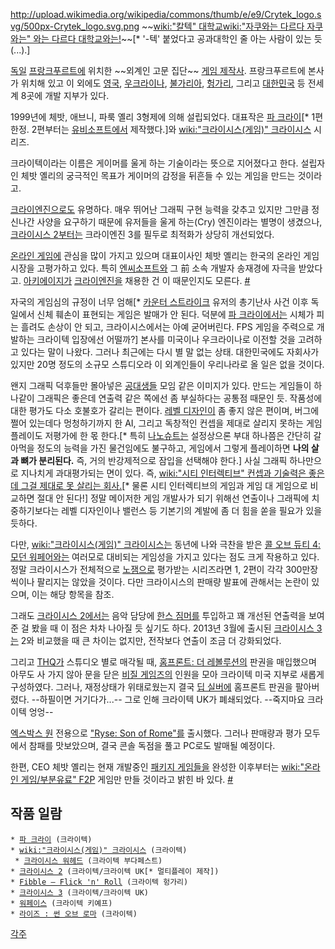 http://upload.wikimedia.org/wikipedia/commons/thumb/e/e9/Crytek_logo.svg/500px-Crytek_logo.svg.png
~~[[wiki:"칼텍" 대학교]][[wiki:"자쿠와는 다르다 자쿠와는" 와는 다르다 대학교와는!]]~~[* '-텍' 붙었다고 공과대학인 줄 아는 사람이 있는 듯(...).]

[[독일]] [[프랑크푸르트]]에 위치한 ~~외계인 고문 집단~~ [[게임 제작사]]. 프랑크푸르트에 본사가 위치해 있고 이 외에도 [[영국]], [[우크라이나]], [[불가리아]], [[헝가리]], 그리고 [[대한민국]] 등 전세계 8곳에 개발 지부가 있다.

1999년에 체밧, 애브니, 파룩 옐리 3형제에 의해 설립되었다. 대표작은 [[파 크라이]][* 1편 한정. 2편부터는 [[유비소프트]]에서 제작했다.]와 [[wiki:"크라이시스(게임)" 크라이시스]] 시리즈. 

크라이텍이라는 이름은 게이머를 울게 하는 기술이라는 뜻으로 지어졌다고 한다. 설립자인 체밧 옐리의 궁극적인 목표가 게이머의 감정을 뒤흔들 수 있는 게임을 만드는 것이라고. 

[[크라이엔진]]으로도 유명하다. 매우 뛰어난 그래픽 구현 능력을 갖추고 있지만 그만큼 정신나간 사양을 요구하기 때문에 유저들을 울게 하는(Cry) 엔진이라는 별명이 생겼으나, [[크라이시스 2]]부터는 크라이엔진 3를 필두로 최적화가 상당히 개선되었다.

[[온라인 게임]]에 관심을 많이 가지고 있으며 대표이사인 체밧 옐리는 한국의 온라인 게임 시장을 고평가하고 있다. 특히 [[엔씨소프트]]와 그 前 소속 개발자 송재경에 자극을 받았다고. [[아키에이지]]가 [[크라이엔진]]을 채용한 건 이 때문인지도 모른다. [http://www.betanews.net/article/503265 #] 

자국의 게임심의 규정이 너무 엄해[* [[카운터 스트라이크]] 유저의 총기난사 사건 이후 독일에서 신체 훼손이 표현되는 게임은 발매가 안 된다. 덕분에 [[파 크라이]]에서는 시체가 피는 흘려도 손상이 안 되고, 크라이시스에서는 아예 굳어버린다. FPS 게임을 주력으로 개발하는 크라이텍 입장에선 어떨까?] 본사를 미국이나 우크라이나로 이전할 것을 고려하고 있다는 말이 나왔다. 그러나 최근에는 다시 별 말 없는 상태. 대한민국에도 자회사가 있지만 20명 정도의 소규모 스튜디오라 이 외계인들이 우리나라로 올 일은 없을 것이다.

왠지 그래픽 덕후들만 몰아넣은 [[공대생]]들 모임 같은 이미지가 있다. 만드는 게임들이 하나같이 그래픽은 좋은데 연출력 같은 쪽에선 좀 부실하다는 공통점 때문인 듯. 작품성에 대한 평가도 다소 호불호가 갈리는 편이다. [[레벨 디자인]]이 좀 좋지 않은 편이며, 버그에 쩔어 있는데다 멍청하기까지 한 AI, 그리고 독창적인 컨셉을 제대로 살리지 못하는 게임플레이도 저평가에 한 몫 한다.[* 특히 [[나노슈트]]는 설정상으론 부대 하나쯤은 간단히 갈아먹을 정도의 능력을 가진 물건임에도 불구하고, 게임에서 그렇게 플레이하면 '''나의 살과 뼈가 분리된다.''' 즉, 거의 반강제적으로 잠입을 선택해야 한다.] 사실 그래픽 하나만으로 지나치게 과대평가되는 면이 있다. 즉, [[wiki:"시티 인터렉티브" 컨셉과 기술력은 좋은데 그걸 제대로 못 살리는 회사.]][* 물론 시티 인터렉티브의 게임과 게임 대 게임으로 비교하면 절대 안 된다!] 정말 메이저한 게임 개발사가 되기 위해선 연출이나 그래픽에 치중하기보다는 레벨 디자인이나 밸런스 등 기본기의 계발에 좀 더 힘을 쏟을 필요가 있을 듯하다.

다만, [[wiki:"크라이시스(게임)" 크라이시스]]는 동년에 나와 극찬을 받은 [[콜 오브 듀티 4: 모던 워페어]]와는 여러모로 대비되는 게임성을 가지고 있다는 점도 크게 작용하고 있다. 정말 크라이시스가 전체적으로 [[노잼]]으로 평가받는 시리즈라면 1, 2편이 각각 300만장씩이나 팔리지는 않았을 것이다. 다만 크라이시스의 판매량 발표에 관해서는 논란이 있으며, 이는 해당 항목을 참조.

그래도 [[크라이시스 2]]에서는 음악 담당에 [[한스 짐머]]를 투입하고 꽤 개선된 연출력을 보여준 걸 봤을 때 이 점은 차차 나아질 듯 싶기도 하다. 2013년 3월에 출시된 [[크라이시스 3]]는 2와 비교했을 때 큰 차이는 없지만, 전작보다 연출이 조금 더 강화되었다.

그리고 [[THQ]]가 스튜디오 별로 매각될 때, [[홈프론트: 더 레볼루션]]의 판권을 매입했으며 아무도 사 가지 않아 문을 닫은 [[비질 게임즈]]의 인원을 모아 크라이텍 미국 지부로 새롭게 구성하였다. 그러나, 재정상태가 위태로웠는지 결국 [[딥 실버]]에 홈프론트 판권을 팔아버렸다. --하필이면 거기다가...-- 그로 인해 크라이텍 UK가 폐쇄되었다. --죽지마요 크라이텍 엉엉--

[[엑스박스 원]] 전용으로 [["Ryse: Son of Rome"]]를 출시했다. 그러나 판매량과 평가 모두에서 참패를 맛보았으며, 결국 콘솔 독점을 풀고 PC로도 발매될 예정이다.

한편, CEO 체밧 옐리는 현재 개발중인 [[패키지 게임]]들을 완성한 이후부터는 [[wiki:"온라인 게임/부분유료" F2P]] 게임만 만들 것이라고 밝힌 바 있다. [http://bbs2.ruliweb.daum.net/gaia/do/ruliweb/default/news/519/read?articleId=797978&objCate1=&bbsId=G003&searchKey=subjectNcontent&itemGroupId=30&itemId=&sortKey=depth&searchValue=%ED%81%AC%EB%9D%BC%EC%9D%B4%ED%85%8D+F2P&platformId=&pageIndex=1 #]

== 작품 일람 ==
 * [[파 크라이]] (크라이텍)
 * [[wiki:"크라이시스(게임)" 크라이시스]] (크라이텍)
  * [[크라이시스 워헤드]] (크라이텍 부다페스트)
 * [[크라이시스 2]] (크라이텍/크라이텍 UK[* 멀티플레이 제작])
 * [[Fibble – Flick 'n' Roll]] (크라이텍 헝가리)
 * [[크라이시스 3]] (크라이텍/크라이텍 UK)
 * [[워페이스]] (크라이텍 키예프)
 * [[Ryse|라이즈 : 썬 오브 로마]] (크라이텍)

[[각주]]
